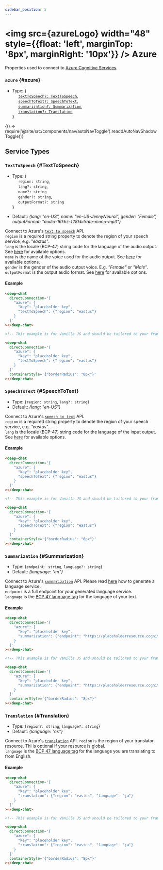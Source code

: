 ```yaml
---
sidebar_position: 5
---
```


<div></div>


# <img src={azureLogo} width="48" style={{float: 'left', marginTop: '8px', marginRight: '10px'}} /> Azure

Properties used to connect to [Azure Cognitive Services](https://learn.microsoft.com/en-gb/azure/cognitive-services/).

### `azure` {#azure}

- Type: { <br />
  &nbsp;&nbsp;&nbsp;&nbsp; [`textToSpeech?: TextToSpeech`](#TextToSpeech), <br />
  &nbsp;&nbsp;&nbsp;&nbsp; [`speechToText?: SpeechToText`](#SpeechToText), <br />
  &nbsp;&nbsp;&nbsp;&nbsp; [`summarization?: Summarization`](#Summarization), <br />
  &nbsp;&nbsp;&nbsp;&nbsp; [`translation?: Translation`](#Translation)<br />
  }


<BrowserOnly>{() => require('@site/src/components/nav/autoNavToggle').readdAutoNavShadowToggle()}</BrowserOnly>

## Service Types

### `TextToSpeech` {#TextToSpeech}

- Type: {<br />
  &nbsp;&nbsp;&nbsp;&nbsp; `region: string`, <br />
  &nbsp;&nbsp;&nbsp;&nbsp; `lang?: string`, <br />
  &nbsp;&nbsp;&nbsp;&nbsp; `name?: string` <br />
  &nbsp;&nbsp;&nbsp;&nbsp; `gender?: string`, <br />
  &nbsp;&nbsp;&nbsp;&nbsp; `outputFormat?: string` <br />
  }

- Default: _{lang: "en-US", name: "en-US-JennyNeural", gender: "Female", outputFormat: "audio-16khz-128kbitrate-mono-mp3"}_

Connect to Azure's [`text to speech`](https://learn.microsoft.com/en-GB/azure/cognitive-services/speech-service/rest-text-to-speech?tabs=streaming#convert-text-to-speech) API. <br />
`region` is a required string property to denote the region of your speech service, e.g. _"eastus"_. <br />
`lang` is the locale (BCP-47) string code for the language of the audio output. See [here](https://learn.microsoft.com/en-GB/azure/cognitive-services/speech-service/language-support?tabs=tts) for available options. <br />
`name` is the name of the voice used for the audio output. See [here](https://learn.microsoft.com/en-GB/azure/cognitive-services/speech-service/language-support?tabs=tts) for available options. <br />
`gender` is the gender of the audio output voice. E.g. _"Female"_ or _"Male"_. <br />
`outputFormat` is the output audio format. See [here](https://learn.microsoft.com/en-GB/azure/cognitive-services/speech-service/rest-text-to-speech?tabs=streaming#audio-outputs) for available options. <br />

#### Example

<ContainersKeyToggle>
  <ComponentContainer>
    <DeepChatBrowser
      containerStyle={{borderRadius: '8px'}}
      directConnection={{
        azure: {
          key: 'placeholder key',
          textToSpeech: {region: 'eastus'},
        },
      }}
    ></DeepChatBrowser>
  </ComponentContainer>
  <ComponentContainer>
    <DeepChatBrowser
      containerStyle={{borderRadius: '8px'}}
      directConnection={{
        azure: {
          textToSpeech: {region: 'eastus'},
        },
      }}
    ></DeepChatBrowser>
  </ComponentContainer>
</ContainersKeyToggle>

<Tabs>
<TabItem value="js" label="Sample code">

```html
<deep-chat
  directConnection='{
    "azure": {
      "key": "placeholder key",
      "textToSpeech": {"region": "eastus"}
    }
  }'
></deep-chat>
```

</TabItem>
<TabItem value="py" label="Full code">

```html
<!-- This example is for Vanilla JS and should be tailored to your framework (see Examples) -->

<deep-chat
  directConnection='{
    "azure": {
      "key": "placeholder key",
      "textToSpeech": {"region": "eastus"}
    }
  }'
  containerStyle='{"borderRadius": "8px"}'
></deep-chat>
```

</TabItem>
</Tabs>

<LineBreak></LineBreak>

### `SpeechToText` {#SpeechToText}

- Type: {`region: string`, `lang?: string`}
- Default: _{lang: "en-US"}_

Connect to Azure's [`speech to text`](https://learn.microsoft.com/en-gb/azure/cognitive-services/speech-service/rest-speech-to-text) API. <br />
`region` is a required string property to denote the region of your speech service, e.g. _"eastus"_. <br />
`lang` is the locale (BCP-47) string code for the language of the input output. See [here](https://learn.microsoft.com/en-us/azure/cognitive-services/speech-service/language-support?tabs=stt) for available options. <br />

#### Example

<ContainersKeyToggle>
  <ComponentContainer>
    <DeepChatBrowser
      containerStyle={{borderRadius: '8px'}}
      directConnection={{
        azure: {
          key: 'placeholder key',
          speechToText: {region: 'eastus'},
        },
      }}
    ></DeepChatBrowser>
  </ComponentContainer>
  <ComponentContainer>
    <DeepChatBrowser
      containerStyle={{borderRadius: '8px'}}
      directConnection={{
        azure: {
          speechToText: {region: 'eastus'},
        },
      }}
    ></DeepChatBrowser>
  </ComponentContainer>
</ContainersKeyToggle>

<Tabs>
<TabItem value="js" label="Sample code">

```html
<deep-chat
  directConnection='{
    "azure": {
      "key": "placeholder key",
      "speechToText": {"region": "eastus"}
    }
  }'
></deep-chat>
```

</TabItem>
<TabItem value="py" label="Full code">

```html
<!-- This example is for Vanilla JS and should be tailored to your framework (see Examples) -->

<deep-chat
  directConnection='{
    "azure": {
      "key": "placeholder key",
      "speechToText": {"region": "eastus"}
    }
  }'
  containerStyle='{"borderRadius": "8px"}'
></deep-chat>
```

</TabItem>
</Tabs>

<LineBreak></LineBreak>

### `Summarization` {#Summarization}

- Type: {`endpoint: string`, `language?: string`}
- Default: _{language: "en"}_

Connect to Azure's [`summarization`](https://learn.microsoft.com/en-us/azure/cognitive-services/language-service/summarization/overview?tabs=document-summarization) API. Please read [here](https://learn.microsoft.com/en-us/azure/cognitive-services/language-service/summarization/quickstart?tabs=document-summarization%2Cwindows&pivots=rest-api) how to generate a language service. <br />
`endpoint` is a full endpoint for your generated language service. <br />
`language` is the [BCP 47 language tag](https://en.wikipedia.org/wiki/IETF_language_tag#:~:text=An%20IETF%20BCP%2047%20language,the%20IANA%20Language%20Subtag%20Registry.) for the language of your text. <br />

#### Example

<ComponentContainer>
  <DeepChatBrowser
    containerStyle={{borderRadius: '8px'}}
    directConnection={{
      azure: {
        key: 'placeholder name',
        summarization: {endpoint: 'https://placeholderresource.cognitiveservices.azure.com'},
      },
    }}
  ></DeepChatBrowser>
</ComponentContainer>

<Tabs>
<TabItem value="js" label="Sample code">

```html
<deep-chat
  directConnection='{
    "azure": {
      "key": "placeholder key",
      "summarization": {"endpoint": "https://placeholderresource.cognitiveservices.azure.com"}
    }
  }'
></deep-chat>
```

</TabItem>
<TabItem value="py" label="Full code">

```html
<!-- This example is for Vanilla JS and should be tailored to your framework (see Examples) -->

<deep-chat
  directConnection='{
    "azure": {
      "key": "placeholder key",
      "summarization": {"endpoint": "https://placeholderresource.cognitiveservices.azure.com"}
    }
  }'
  containerStyle='{"borderRadius": "8px"}'
></deep-chat>
```

</TabItem>
</Tabs>

<LineBreak></LineBreak>

### `Translation` {#Translation}

- Type: {`region?: string`, `language?: string`}
- Default: _{language: "es"}_

Connect to Azure's [`translation`](https://learn.microsoft.com/en-gb/azure/cognitive-services/translator/reference/v3-0-reference) API.
`region` is the region of your translator resource. Thi is optional if your resource is global. <br />
`language` is the [BCP 47 language tag](https://en.wikipedia.org/wiki/IETF_language_tag#:~:text=An%20IETF%20BCP%2047%20language,the%20IANA%20Language%20Subtag%20Registry.) for the language you are translating to from English. <br />

#### Example

<ContainersKeyToggle>
  <ComponentContainer>
    <DeepChatBrowser
      containerStyle={{borderRadius: '8px'}}
      directConnection={{
        azure: {
          key: 'placeholder key',
          translation: {region: 'eastus', language: 'ja'},
        },
      }}
    ></DeepChatBrowser>
  </ComponentContainer>
  <ComponentContainer>
    <DeepChatBrowser
      containerStyle={{borderRadius: '8px'}}
      directConnection={{
        azure: {
          translation: {region: 'eastus', language: 'ja'},
        },
      }}
    ></DeepChatBrowser>
  </ComponentContainer>
</ContainersKeyToggle>

<Tabs>
<TabItem value="js" label="Sample code">

```html
<deep-chat
  directConnection='{
    "azure": {
      "key": "placeholder key",
      "translation": {"region": "eastus", "language": "ja"}
    }
  }'
></deep-chat>
```

</TabItem>
<TabItem value="py" label="Full code">

```html
<!-- This example is for Vanilla JS and should be tailored to your framework (see Examples) -->

<deep-chat
  directConnection='{
    "azure": {
      "key": "placeholder key",
      "translation": {"region": "eastus", "language": "ja"}
    }
  }'
  containerStyle='{"borderRadius": "8px"}'
></deep-chat>
```

</TabItem>
</Tabs>

<LineBreak></LineBreak>
